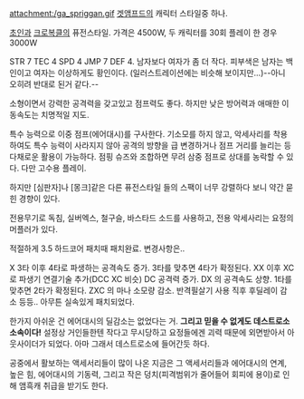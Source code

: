 attachment:/ga_spriggan.gif
[[겟앰프드]]의 캐릭터 스타일중 하나.

[[초인]]과 [[크로복클]]의 퓨전스타일. 가격은 4500W, 두 캐릭터를 30회 플레이 한 경우 3000W

STR 7 TEC 4 SPD 4 JMP 7 DEF 4. 남자보다 여자가 좀 더 작다.
피부색은 남자는 백인이고 여자는 이상하게도 황인이다. (일러스트레이션에는 비슷해 보이지만...)--아니 오히려 반대로 된거 같다.--

소형이면서 강력한 공격력을 갖고있고 점프력도 좋다. 하지만 낮은 방어력과 애매한 이동속도는 치명적일 지도.

특수 능력으로 이중 점프(에어대시)를 구사한다.
기소모를 하지 않고, 악세사리를 착용하여도 특수 능력이 사라지지 않아 공격의 방향을 급 변경하거나 점프 거리를 늘리는 등 다채로운 활용이 가능하다. 점핑 슈즈와 조합하면 무려 삼중 점프로 상대를 농락할 수 있다. 다만 고수용 플레이.

하지만 [심판자]나 [몽크]같은 다른 퓨전스타일 들의 스팩이 너무 강렬하다 보니 약간 묻힌 경향이 있다.

전용무기로 독침, 실버엑스, 철구슬, 바스타드 소드를 사용하고, 전용 악세사리는 요정의 머플러가 있다.

적절하게 3.5 하드코어 패치때 패치완료. 변경사항은..

X 3타 이후 4타로 파생하는 공격속도 증가. 3타를 맞추면 4타가 확정된다.
XX 이후 XC 로 파생기 연결기술 추가(DCC XC 비슷)
DC 공격력 증가.
DX 의 공격속도 상향. 1타를 맞추면 2타가 확정된다.
ZXC 의 마나 소모량 감소.
반격필살기 사용 직후 후딜레이 감소 등등.. 아무튼 실속있게 패치되었다.

한가지 아쉬운 건 에어대시의 딜감소는 없었다는 거.
'''그리고 믿을 수 없게도 데스트로소 소속이다!''' 설정상 거인들한텐 작다고 무시당하고 요정들에겐 괴력 때문에 외면받아서 아웃사이더가 되었다. 아마 그래서 데스트로소에 들어간듯 하다.

공중에서 활보하는 액세서리들이 많이 나온 지금은 그 액세서리들과 에어대시의 연계, 높은 힘, 에어대시의 기동력, 그리고 작은 덩치(피격범위가 줄어들어 회피에 용이)로 인해 앰흑캐 취급을 받기도 한다.
